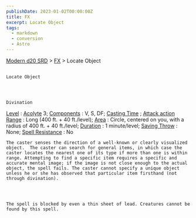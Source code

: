 ```yaml
---
publishDate: 2023-01-02T00:00:00Z
title: FX
excerpt: Locate Object
tags:
  - markdown
  - conversion
  - Astro
---
```


[Modern d20 SRD](/#modernD20) > [FX](modern-d20-srd-fx-index) > Locate Object

##

    Locate Object




    Divination

[Level](modern-d20-srd-fx-level)
:
[Acolyte](modern-d20-srd-classes-advanced-acolyte)
3;
[Components](modern-d20-srd-fx-components)
: V, S, DF;
[Casting Time](modern-d20-srd-fx-casting-time)
;
[Attack action](modern-d20-srd-combat-attack-actions)
[Range](modern-d20-srd-fx-range)
: Long (400 ft. + 40 ft./level);
[Area](modern-d20-srd-fx-area)
: Circle, centered on you, with a radius of 400 ft. + 40 ft./level;
[Duration](modern-d20-srd-fx-duration)
: 1 minute/level;
[Saving Throw](modern-d20-srd-basics-saving-throws)
: None;
[Spell Resistance](modern-d20-srd-special-abilities-spell-resistance)
: No

    The caster senses the direction of a well-known or clearly visualized object.  The caster can search for general items, in which case the caster locates the nearest one of its type if more than one is within range. Attempting to find a specific item requires a specific and accurate mental image; if the image is not close enough to the actual object, the spell fails. The caster cannot specify a unique object unless he or she has observed that particular item firsthand (not through divination).




    The spell is blocked by even a thin sheet of lead. Creatures cannot be found by this spell.
